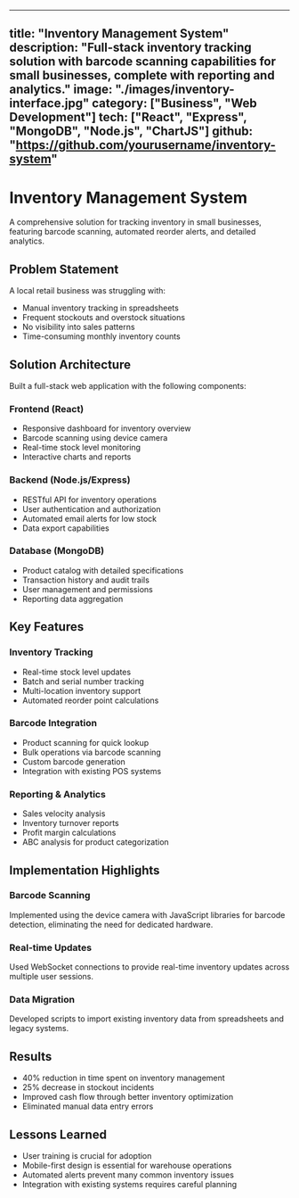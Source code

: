 
---
title: "Inventory Management System"
description: "Full-stack inventory tracking solution with barcode scanning capabilities for small businesses, complete with reporting and analytics."
image: "./images/inventory-interface.jpg"
category: ["Business", "Web Development"]
tech: ["React", "Express", "MongoDB", "Node.js", "ChartJS"]
github: "https://github.com/yourusername/inventory-system"
---

# Inventory Management System

A comprehensive solution for tracking inventory in small businesses, featuring barcode scanning, automated reorder alerts, and detailed analytics.

## Problem Statement

A local retail business was struggling with:
- Manual inventory tracking in spreadsheets
- Frequent stockouts and overstock situations
- No visibility into sales patterns
- Time-consuming monthly inventory counts

## Solution Architecture

Built a full-stack web application with the following components:

### Frontend (React)
- Responsive dashboard for inventory overview
- Barcode scanning using device camera
- Real-time stock level monitoring
- Interactive charts and reports

### Backend (Node.js/Express)
- RESTful API for inventory operations
- User authentication and authorization
- Automated email alerts for low stock
- Data export capabilities

### Database (MongoDB)
- Product catalog with detailed specifications
- Transaction history and audit trails
- User management and permissions
- Reporting data aggregation

## Key Features

### Inventory Tracking
- Real-time stock level updates
- Batch and serial number tracking
- Multi-location inventory support
- Automated reorder point calculations

### Barcode Integration
- Product scanning for quick lookup
- Bulk operations via barcode scanning
- Custom barcode generation
- Integration with existing POS systems

### Reporting & Analytics
- Sales velocity analysis
- Inventory turnover reports
- Profit margin calculations
- ABC analysis for product categorization

## Implementation Highlights

### Barcode Scanning
Implemented using the device camera with JavaScript libraries for barcode detection, eliminating the need for dedicated hardware.

### Real-time Updates
Used WebSocket connections to provide real-time inventory updates across multiple user sessions.

### Data Migration
Developed scripts to import existing inventory data from spreadsheets and legacy systems.

## Results

- 40% reduction in time spent on inventory management
- 25% decrease in stockout incidents
- Improved cash flow through better inventory optimization
- Eliminated manual data entry errors

## Lessons Learned

- User training is crucial for adoption
- Mobile-first design is essential for warehouse operations
- Automated alerts prevent many common inventory issues
- Integration with existing systems requires careful planning
